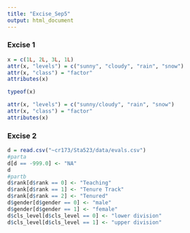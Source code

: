 ```yaml
---
title: "Excise_Sep5"
output: html_document
---
```

### Excise 1
```r
x = c(1L, 2L, 3L, 1L)
attr(x, "levels") = c("sunny", "cloudy", "rain", "snow")
attr(x, "class") = "factor"
attributes(x)
```

```r
typeof(x)
```

```r
attr(x, "levels") = c("sunny/cloudy", "rain", "snow")
attr(x, "class") = "factor"
attributes(x)
```

### Excise 2
```r
d = read.csv("~cr173/Sta523/data/evals.csv")
#parta
d[d == -999.0] <- "NA"
d
#partb
d$rank[d$rank == 0] <- "Teaching"
d$rank[d$rank == 1] <- "Tenure Track"
d$rank[d$rank == 2] <- "Tenured"
d$gender[d$gender == 0] <- "male"
d$gender[d$gender == 1] <- "female"
d$cls_level[d$cls_level == 0] <- "lower division"
d$cls_level[d$cls_level == 1] <- "upper division"
```